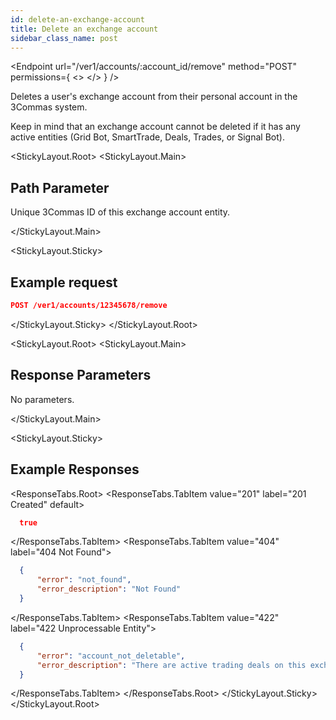 ```yaml
---
id: delete-an-exchange-account
title: Delete an exchange account
sidebar_class_name: post
---
```



<Endpoint
  url="/ver1/accounts/:account_id/remove"
  method="POST"
  permissions={
    <>
      <Permission title="Permission" description="ACCOUNTS_WRITE" />
      <Permission title="Security" description="SIGNED" />
    </>
  }
/>

Deletes a user's exchange account from their personal account in the 3Commas system.

<Informer variant="warning">
Keep in mind that an exchange account cannot be deleted if it has any active entities (Grid Bot, SmartTrade, Deals, Trades, or Signal Bot).
</Informer>

<StickyLayout.Root>
<StickyLayout.Main>

## Path Parameter 

<ApiParam name='account_id' type='integer' id="account_id" required>
    Unique 3Commas ID of this exchange account entity.
</ApiParam>

</StickyLayout.Main>   

<StickyLayout.Sticky>
## Example request 

```json
POST /ver1/accounts/12345678/remove
```
</StickyLayout.Sticky>
</StickyLayout.Root>

<StickyLayout.Root>
<StickyLayout.Main>

## Response Parameters
No parameters.

</StickyLayout.Main>   

<StickyLayout.Sticky>

## Example Responses
<ResponseTabs.Root>
<ResponseTabs.TabItem value="201" label="201 Created" default>
```json
  true
```
</ResponseTabs.TabItem>
<ResponseTabs.TabItem value="404" label="404 Not Found">
```json
  {
      "error": "not_found",
      "error_description": "Not Found"
  }
```
</ResponseTabs.TabItem>
<ResponseTabs.TabItem value="422" label="422 Unprocessable Entity">
```json
  {
      "error": "account_not_deletable",
      "error_description": "There are active trading deals on this exchange. Close all trading operations and try again"
  }
```
</ResponseTabs.TabItem>
</ResponseTabs.Root>
</StickyLayout.Sticky>
</StickyLayout.Root>